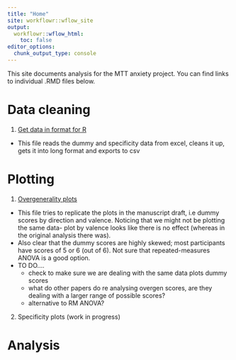 ```yaml
---
title: "Home"
site: workflowr::wflow_site
output:
  workflowr::wflow_html:
    toc: false
editor_options:
  chunk_output_type: console
---
```


This site documents analysis for the MTT anxiety project. You can find links to individual .RMD files below. 

# Data cleaning

1. [Get data in format for R](mtt_study3_cleaning.html)
- This file reads the dummy and specificity data from excel, cleans it up, gets it into long format and exports to csv


# Plotting

1.  [Overgenerality plots](mtt_study3_plotting1.html)
- This file tries to replicate the plots in the manuscript draft, i.e dummy scores by direction and valence. Noticing that we might not be plotting the same data- plot by valence looks like there is no effect (whereas in the original analysis there was). 
- Also clear that the dummy scores are highly skewed; most participants have scores of 5 or 6 (out of 6). Not sure that repeated-measures ANOVA is a good option. 
- TO DO....
  + check to make sure we are dealing with the same data
plots dummy scores 
  + what do other papers do re analysing overgen scores, are they dealing with a larger range of possible scores?
  + alternative to RM ANOVA?

2. Specificity plots (work in progress)



# Analysis